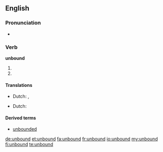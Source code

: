 ==English==

===Pronunciation===
* {{IPA|/ʌnˈbaʊnd/}}

===Verb===
'''unbound'''

# {{simple past of|[[unbind]]}}
# {{past participle of|[[unbind]]}}

====Translations====
{{trans-top|simple past of "to unbind"}}
* Dutch: {{t-|nl|ontbond|s}}, {{t-|nl|ontbonden|p}}
{{trans-mid}}
{{trans-bottom}}

{{trans-top|past participle of "to unbind"}}
* Dutch: {{t-|nl|ontbonden}}
{{trans-mid}}
{{trans-bottom}}

====Derived terms====
* [[unbounded]]

[[de:unbound]]
[[et:unbound]]
[[fa:unbound]]
[[fr:unbound]]
[[io:unbound]]
[[my:unbound]]
[[fi:unbound]]
[[te:unbound]]